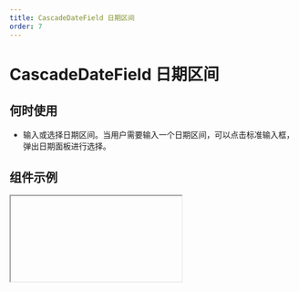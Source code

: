 ```yaml
---
title: CascadeDateField 日期区间
order: 7
---
```


# CascadeDateField 日期区间

## 何时使用

- 输入或选择日期区间。当用户需要输入一个日期区间，可以点击标准输入框，弹出日期面板进行选择。

## 组件示例


<Iframe url="https://www.aliwork.com/developer/cascade-date-field-v2?isRenderNav=false" />

## 组件属性


<AttrTable
category="form"
  dataSource={[
    {
      code: "value",
      type: "object",
      default: "-",
      desc: "表单组件的默认值",
    },
    {
      code: "placeholder",
      type: "string",
      default: `'请选择'`,
      desc: "表单组件占位提示信息",
    },
     {
      code: "returnType",
      type: `'timestamp' | 'string' | 'moment' `,
      default: `'timestamp'`,
      desc: "日期区间返回类型",
    },
    {
      code: "format",
      type: `'YYYY' | 'YYYY-MM' | 'YYYY-MM-DD' | 'YYYY-MM-DD HH:mm' | 'YYYY-MM-DD HH:mm'YYY-MM-DD HH:mm:ss`,
      default: `'YYY-MM-DD'`,
      desc: "日期区间组件显示格式",
    },
    {
      code: "hasClear",
      type: "boolean",
      default: "true",
      desc: "清除按钮",
    },
     {
      code: "start",
      type: "number",
      default: "-",
      desc: "日期开始时间",
    },
     {
      code: "end",
      type: "number",
      default: "-",
      desc: "日期结束时间",
    },
    {
      code: "ranges",
      type:"()=> array",
      default:"-",
      desc: "快速区间选择",
    },
    {
      code: "resetTime",
      type: "boolean",
      default: "false",
      desc: "每次选择日期时是否重置时间",
    },
    {
      code: "disabledDate",
      type: "(current: object) => void",
      default: "-",
      desc: "禁用日期函数事件",
    },
    {
      code: "onChange",
      type: "({value：object}) => void",
      default: "-",
      desc: "组件值发生改变事件",
    },
    {
      code: "onOk",
      type: "({value：object}) => void",
      default: "-",
      desc: "点击确认时触发事件",
    },
    {
      code: "onVisibleChange",
      type: "(visible：boolean) => void"",
      default: "-",
      desc: "弹层显示或隐藏时触发事件",
    },
  ]}
/>
